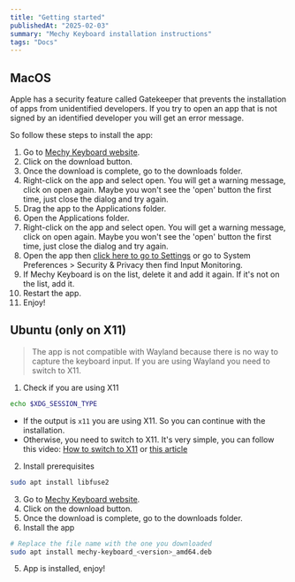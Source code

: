 ```yaml
---
title: "Getting started"
publishedAt: "2025-02-03"
summary: "Mechy Keyboard installation instructions"
tags: "Docs"
---
```


## MacOS

Apple has a security feature called Gatekeeper that prevents the installation of apps from unidentified developers. If you try to open an app that is not signed by an identified developer you will get an error message.

So follow these steps to install the app:

1. Go to [Mechy Keyboard website](https://mechy-keyboard.jkominovic.dev).
1. Click on the download button.
1. Once the download is complete, go to the downloads folder.
1. Right-click on the app and select open. You will get a warning message, click on open again. Maybe you won't see the 'open' button the first time, just close the dialog and try again.
1. Drag the app to the Applications folder.
1. Open the Applications folder.
1. Right-click on the app and select open. You will get a warning message, click on open again. Maybe you won't see the 'open' button the first time, just close the dialog and try again.
1. Open the app then [click here to go to Settings](x-apple.systempreferences:com.apple.preference.security?Input_Monitoring) or go to System Preferences > Security & Privacy then find Input Monitoring.
1. If Mechy Keyboard is on the list, delete it and add it again. If it's not on the list, add it.
1. Restart the app.
1. Enjoy!

## Ubuntu (only on X11)

> The app is not compatible with Wayland because there is no way to capture the keyboard input. If you are using Wayland you need to switch to X11.

1. Check if you are using X11

```bash
echo $XDG_SESSION_TYPE
```

- If the output is `x11` you are using X11. So you can continue with the installation.
- Otherwise, you need to switch to X11. It's very simple, you can follow this video: [How to switch to X11](https://www.youtube.com/watch?v=kgd3u4RcUQY) or [this article](https://askubuntu.com/questions/961304/how-do-you-switch-from-wayland-back-to-xorg-in-ubuntu-17-10)

2. Install prerequisites

```bash
sudo apt install libfuse2

```

3. Go to [Mechy Keyboard website](https://mechy-keyboard.jkominovic.dev).
1. Click on the download button.
1. Once the download is complete, go to the downloads folder.
1. Install the app

```bash
# Replace the file name with the one you downloaded
sudo apt install mechy-keyboard_<version>_amd64.deb
```

5. App is installed, enjoy!
